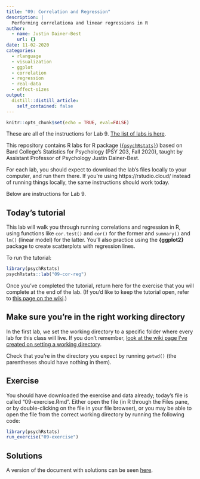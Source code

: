```yaml
---
title: "09: Correlation and Regression"
description: |
  Performing correlationa and linear regressions in R
author:
  - name: Justin Dainer-Best
    url: {}
date: 11-02-2020
categories:
  - rlanguage
  - visualization
  - ggplot
  - correlation
  - regression
  - real-data
  - effect-sizes
output:
  distill::distill_article:
    self_contained: false
---
```


```r
knitr::opts_chunk$set(echo = TRUE, eval=FALSE)
```

These are all of the instructions for Lab 9. [The list of labs is here](../../labs.html).

This repository contains R labs for R package ([`{psychRstats}`](https://github.com/jdbest/psychRstats)) based on Bard College’s Statistics for Psychology (PSY 203, Fall 2020), taught by Assistant Professor of Psychology Justin Dainer-Best.

For each lab, you should expect to download the lab's files locally to your computer, and run them there. If you're using https://rstudio.cloud/ instead of running things locally, the same instructions should work today. 

Below are instructions for Lab 9.

## Today's tutorial

This lab will walk you through running correlations and regression in R, using functions like `cor.test()` and `cor()` for the former and `summary()` and `lm()` (linear model) for the latter. You'll also practice using the **{ggplot2}** package to create scatterplots with regression lines. 

To run the tutorial:

```r
library(psychRstats)
psychRstats::lab("09-cor-reg")
```

Once you've completed the tutorial, return here for the exercise that you will complete at the end of the lab. (If you'd like to keep the tutorial open, refer to [this page on the wiki](https://github.com/jdbest/psychRstats/wiki/Run-a-tutorial-and-exercise-simultaneously).)

## Make sure you're in the right working directory

In the first lab, we set the working directory to a specific folder where every lab for this class will live. If you don't remember, [look at the wiki page I've created on setting a working directory](https://github.com/jdbest/psychRstats/wiki/setting-a-working-directory). 

Check that you're in the directory you expect by running `getwd()` (the parentheses should have nothing in them). 

## Exercise

You should have downloaded the exercise and data already; today's file is called "09-exercise.Rmd". Either open the file (in R through the Files pane, or by double-clicking on the file in your file browser), or you may be able to open the file from the correct working directory by running the following code:

```r
library(psychRstats)
run_exercise("09-exercise")
```

## Solutions

A version of the document with solutions can be seen [here](../../answers/09-lab/).